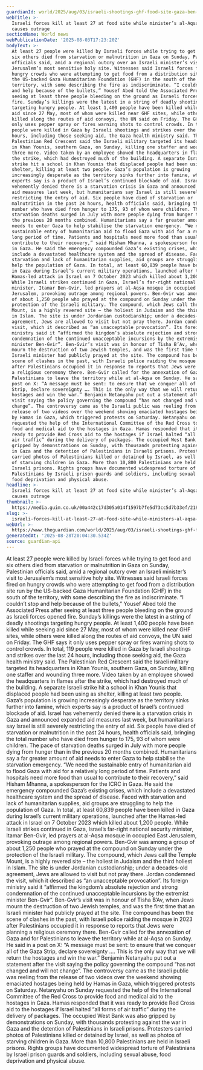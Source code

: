 ```yaml
---
guardianId: world/2025/aug/03/israeli-shootings-ghf-food-site-gaza-ben-gvir-al-aqsa
webTitle: >-
  Israeli forces kill at least 27 at food site while minister’s al-Aqsa visit
  causes outrage
sectionName: World news
webPublicationDate: '2025-08-03T17:23:20Z'
bodyText: >-
  At least 27 people were killed by Israeli forces while trying to get food and
  six others died from starvation or malnutrition in Gaza on Sunday, Palestinian
  officials said, amid a regional outcry over an Israeli minister’s visit to
  Jerusalem’s most sensitive holy site. Witnesses said Israeli forces fired on
  hungry crowds who were attempting to get food from a distribution site run by
  the US-backed Gaza Humanitarian Foundation (GHF) in the south of the
  territory, with some describing the fire as indiscriminate. “I couldn’t stop
  and help because of the bullets,” Yousef Abed told the Associated Press after
  seeing at least three people bleeding on the ground as Israeli forces opened
  fire. Sunday’s killings were the latest in a string of deadly shootings
  targeting hungry people. At least 1,400 people have been killed while seeking
  aid since 27 May, most of whom were killed near GHF sites, while others were
  killed along the routes of aid convoys, the UN said on Friday. The GHF says it
  only uses pepper spray or fires warning shots to control crowds. In total, 119
  people were killed in Gaza by Israeli shootings and strikes over the last 24
  hours, including those seeking aid, the Gaza health ministry said. The
  Palestinian Red Crescent said the Israeli military targeted its headquarters
  in Khan Younis, southern Gaza, on Sunday, killing one staffer and wounding
  three more. Video taken by an employee showed the headquarters in flames after
  the strike, which had destroyed much of the building. A separate Israeli
  strike hit a school in Khan Younis that displaced people had been using as
  shelter, killing at least two people. Gaza’s population is growing
  increasingly desperate as the territory sinks further into famine, which
  experts say is a product of Israel’s continued blockade of aid. Israel has
  vehemently denied there is a starvation crisis in Gaza and announced expanded
  aid measures last week, but humanitarians say Israel is still severely
  restricting the entry of aid. Six people have died of starvation or
  malnutrition in the past 24 hours, health officials said, bringing the total
  number who have died from hunger to 175, 93 of whom were children. The pace of
  starvation deaths surged in July with more people dying from hunger than in
  the previous 20 months combined. Humanitarians say a far greater amount of aid
  needs to enter Gaza to help stabilise the starvation emergency. “We need the
  sustainable entry of humanitarian aid to flood Gaza with aid for a relatively
  long period of time. Patients and hospitals need more food than usual to
  contribute to their recovery,” said Hisham Mhanna, a spokesperson for the ICRC
  in Gaza. He said the emergency compounded Gaza’s existing crises, which
  include a devastated healthcare system and the spread of disease. Faced with
  starvation and lack of humanitarian supplies, aid groups are struggling to
  help the population of Gaza. In total, at least 60,839 people have been killed
  in Gaza during Israel’s current military operations, launched after the
  Hamas-led attack in Israel on 7 October 2023 which killed about 1,200 people.
  While Israeli strikes continued in Gaza, Israel’s far-right national security
  minister, Itamar Ben-Gvir, led prayers at al-Aqsa mosque in occupied East
  Jerusalem, provoking outrage among regional powers. Ben-Gvir was among a group
  of about 1,250 people who prayed at the compound on Sunday under the
  protection of the Israeli military. The compound, which Jews call the Temple
  Mount, is a highly revered site – the holiest in Judaism and the third holiest
  in Islam. The site is under Jordanian custodianship; under a decades-old
  agreement, Jews are allowed to visit but not pray there. Jordan condemned the
  visit, which it described as “an unacceptable provocation”. Its foreign
  ministry said it “affirmed the kingdom’s absolute rejection and strong
  condemnation of the continued unacceptable incursions by the extremist
  minister Ben-Gvir”. Ben-Gvir’s visit was in honour of Tisha B’Av, when Jews
  mourn the destruction of two Jewish temples, and was the first time that an
  Israeli minister had publicly prayed at the site. The compound has been the
  scene of clashes in the past, with Israeli police raiding the mosque in 2023
  after Palestinians occupied it in response to reports that Jews were planning
  a religious ceremony there. Ben-Gvir called for the annexation of Gaza and for
  Palestinians to leave the territory while at al-Aqsa on Sunday. He said in a
  post on X: “A message must be sent: to ensure that we conquer all of the Gaza
  Strip, declare sovereignty …. This is the only way that we will return the
  hostages and win the war.” Benjamin Netanyahu put out a statement after the
  visit saying the policy governing the compound “has not changed and will not
  change”. The controversy came as the Israeli public was reeling from the
  release of two videos over the weekend showing emaciated hostages being held
  by Hamas in Gaza, which triggered protests on Saturday. Netanyahu on Sunday
  requested the help of the International Committee of the Red Cross to provide
  food and medical aid to the hostages in Gaza. Hamas responded that it was
  ready to provide Red Cross aid to the hostages if Israel halted “all forms of
  air traffic” during the delivery of packages. The occupied West Bank was also
  gripped by demonstrations on Sunday, with thousands protesting against the war
  in Gaza and the detention of Palestinians in Israeli prisons. Protesters
  carried photos of Palestinians killed or detained by Israel, as well as photos
  of starving children in Gaza. More than 10,800 Palestinians are held in
  Israeli prisons. Rights groups have documented widespread torture of
  Palestinians by Israeli prison guards and soldiers, including sexual abuse,
  food deprivation and physical abuse.
headline: >-
  Israeli forces kill at least 27 at food site while minister’s al-Aqsa visit
  causes outrage
thumbnail: >-
  https://media.guim.co.uk/00a442c17d305a014f1597b7fe5d73cc5d7b33ef/218_0_4411_3531/500.jpg
slug: >-
  israeli-forces-kill-at-least-27-at-food-site-while-ministers-al-aqsa-visit-causes-outrage
webUrl: >-
  https://www.theguardian.com/world/2025/aug/03/israeli-shootings-ghf-food-site-gaza-ben-gvir-al-aqsa
generatedAt: '2025-08-28T20:04:30.534Z'
source: guardian-api
---
```

At least 27 people were killed by Israeli forces while trying to get food and six others died from starvation or malnutrition in Gaza on Sunday, Palestinian officials said, amid a regional outcry over an Israeli minister’s visit to Jerusalem’s most sensitive holy site. Witnesses said Israeli forces fired on hungry crowds who were attempting to get food from a distribution site run by the US-backed Gaza Humanitarian Foundation (GHF) in the south of the territory, with some describing the fire as indiscriminate. “I couldn’t stop and help because of the bullets,” Yousef Abed told the Associated Press after seeing at least three people bleeding on the ground as Israeli forces opened fire. Sunday’s killings were the latest in a string of deadly shootings targeting hungry people. At least 1,400 people have been killed while seeking aid since 27 May, most of whom were killed near GHF sites, while others were killed along the routes of aid convoys, the UN said on Friday. The GHF says it only uses pepper spray or fires warning shots to control crowds. In total, 119 people were killed in Gaza by Israeli shootings and strikes over the last 24 hours, including those seeking aid, the Gaza health ministry said. The Palestinian Red Crescent said the Israeli military targeted its headquarters in Khan Younis, southern Gaza, on Sunday, killing one staffer and wounding three more. Video taken by an employee showed the headquarters in flames after the strike, which had destroyed much of the building. A separate Israeli strike hit a school in Khan Younis that displaced people had been using as shelter, killing at least two people. Gaza’s population is growing increasingly desperate as the territory sinks further into famine, which experts say is a product of Israel’s continued blockade of aid. Israel has vehemently denied there is a starvation crisis in Gaza and announced expanded aid measures last week, but humanitarians say Israel is still severely restricting the entry of aid. Six people have died of starvation or malnutrition in the past 24 hours, health officials said, bringing the total number who have died from hunger to 175, 93 of whom were children. The pace of starvation deaths surged in July with more people dying from hunger than in the previous 20 months combined. Humanitarians say a far greater amount of aid needs to enter Gaza to help stabilise the starvation emergency. “We need the sustainable entry of humanitarian aid to flood Gaza with aid for a relatively long period of time. Patients and hospitals need more food than usual to contribute to their recovery,” said Hisham Mhanna, a spokesperson for the ICRC in Gaza. He said the emergency compounded Gaza’s existing crises, which include a devastated healthcare system and the spread of disease. Faced with starvation and lack of humanitarian supplies, aid groups are struggling to help the population of Gaza. In total, at least 60,839 people have been killed in Gaza during Israel’s current military operations, launched after the Hamas-led attack in Israel on 7 October 2023 which killed about 1,200 people. While Israeli strikes continued in Gaza, Israel’s far-right national security minister, Itamar Ben-Gvir, led prayers at al-Aqsa mosque in occupied East Jerusalem, provoking outrage among regional powers. Ben-Gvir was among a group of about 1,250 people who prayed at the compound on Sunday under the protection of the Israeli military. The compound, which Jews call the Temple Mount, is a highly revered site – the holiest in Judaism and the third holiest in Islam. The site is under Jordanian custodianship; under a decades-old agreement, Jews are allowed to visit but not pray there. Jordan condemned the visit, which it described as “an unacceptable provocation”. Its foreign ministry said it “affirmed the kingdom’s absolute rejection and strong condemnation of the continued unacceptable incursions by the extremist minister Ben-Gvir”. Ben-Gvir’s visit was in honour of Tisha B’Av, when Jews mourn the destruction of two Jewish temples, and was the first time that an Israeli minister had publicly prayed at the site. The compound has been the scene of clashes in the past, with Israeli police raiding the mosque in 2023 after Palestinians occupied it in response to reports that Jews were planning a religious ceremony there. Ben-Gvir called for the annexation of Gaza and for Palestinians to leave the territory while at al-Aqsa on Sunday. He said in a post on X: “A message must be sent: to ensure that we conquer all of the Gaza Strip, declare sovereignty …. This is the only way that we will return the hostages and win the war.” Benjamin Netanyahu put out a statement after the visit saying the policy governing the compound “has not changed and will not change”. The controversy came as the Israeli public was reeling from the release of two videos over the weekend showing emaciated hostages being held by Hamas in Gaza, which triggered protests on Saturday. Netanyahu on Sunday requested the help of the International Committee of the Red Cross to provide food and medical aid to the hostages in Gaza. Hamas responded that it was ready to provide Red Cross aid to the hostages if Israel halted “all forms of air traffic” during the delivery of packages. The occupied West Bank was also gripped by demonstrations on Sunday, with thousands protesting against the war in Gaza and the detention of Palestinians in Israeli prisons. Protesters carried photos of Palestinians killed or detained by Israel, as well as photos of starving children in Gaza. More than 10,800 Palestinians are held in Israeli prisons. Rights groups have documented widespread torture of Palestinians by Israeli prison guards and soldiers, including sexual abuse, food deprivation and physical abuse.
